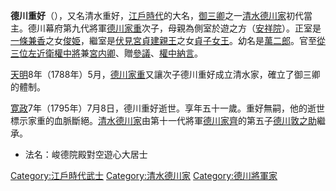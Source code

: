 {{日本武士
| 名稱 = 德川重好
| 時代 = [[江戶時代|江戶時代]]中期
| 出生 = [[延享|延享]]2年[[二月十五日|二月十五日]]（1745年3月17日）
| 死亡 = [[寛政|寛政]]7年[[七月八日|七月八日]]（1795年8月22日）
| 改名 = 松平萬二郎→德川重好
| 別名 = 清水重好
| 諡号 =
| 戒名 = 峻德院殿對空遊心大居士
| 墓所 = [[寬永寺凌雲院|寬永寺凌雲院]]
| 朝廷官位 = [[從三位|從三位]][[近衛府|左近衛權中將]]兼[[宮内卿|宮内卿]]、贈[[參議|參議]]、[[中納言|權中納言]] 
| 幕府 = [[江戸幕府|江戸幕府]]
| 主君 = [[德川家重|德川家重]]→[[德川家治|德川家治]]→[[德川家齊|德川家齊]]
| 藩   =
| 氏族 = [[清水德川家|清水德川家]]
| 父母 = 父：[[德川家重|德川家重]]、母：[[安祥院|安祥院]]
| 兄弟 = [[德川家治|家治]]、重好
| 妻   = 正室：[[一條兼香|一條兼香]]之女[[俊姫|俊姫]]<BR>繼室：[[伏見宮貞建親王|伏見宮貞建親王]]之女[[貞子女王|貞子女王]]
| 嗣子 = 無子
}}

{{japanese|japanese=徳川 重好|kana=とくがわ しげよし）は|romaji=Tokugawa Shigeyoshi}}
'''德川重好'''（{{bd|1745年|3月17日|1795年|8月22日}}），又名清水重好，[[江戶時代|江戶時代]]的大名，[[御三卿|御三卿]]之一[[清水德川家|清水德川家]]初代當主。德川幕府第九代將軍[[德川家重|德川家重]]次子，母親為側室於遊之方（[[安祥院|安祥院]]）。正室是[[一條兼香|一條兼香]]之女[[俊姫|俊姫]]，繼室是[[伏見宮貞建親王|伏見宮貞建親王]]之女[[貞子女王|貞子女王]]。幼名是[[萬二郎|萬二郎]]。官至[[從三位|從三位]][[近衛府|左近衛權中將]]兼[[宮内卿|宮内卿]]、贈[[參議|參議]]、[[中納言|權中納言]]。

[[天明_(日本)|天明]]8年（1788年）5月，[[德川家重|德川家重]]又讓次子德川重好成立清水家，確立了御三卿的體制。

[[寛政|寛政]]7年（1795年）7月8日，德川重好逝世。享年五十一歲。重好無嗣，他的逝世標示家重的血脈斷絕。[[清水德川家|清水德川家]]由第十一代將軍[[德川家齊|德川家齊]]的第五子[[德川敦之助|德川敦之助]]繼承。

*法名：峻德院殿對空遊心大居士
{{清水德川家}}
[[Category:江戶時代武士|Category:江戶時代武士]]
[[Category:清水德川家|Category:清水德川家]]
[[Category:德川將軍家|Category:德川將軍家]]